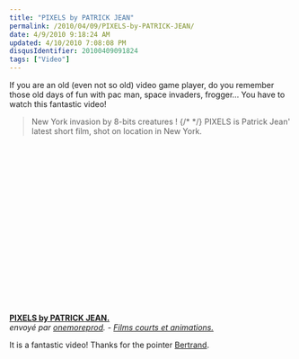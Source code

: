 ```yaml
---
title: "PIXELS by PATRICK JEAN"
permalink: /2010/04/09/PIXELS-by-PATRICK-JEAN/
date: 4/9/2010 9:18:24 AM
updated: 4/10/2010 7:08:08 PM
disqusIdentifier: 20100409091824
tags: ["Video"]
---
```

If you are an old (even not so old) video game player, do you remember those old days of fun with pac man, space invaders, frogger… You have to watch this fantastic video! 

> New York invasion by 8-bits creatures !
{/* <!-- more --> */}
> PIXELS is Patrick Jean' latest short film, shot on location in New York.

<object width="480" height="270">

<embed type="application/x-shockwave-flash" src="http://www.dailymotion.com/swf/video/xcv6dv_pixels-by-patrick-jean_creation" width="480" height="270" allowfullscreen="true" allowscriptaccess="always"></object>      
**[PIXELS by PATRICK JEAN.](http://www.dailymotion.com/video/xcv6dv_pixels-by-patrick-jean_creation)**      
*envoyé par [onemoreprod](http://www.dailymotion.com/onemoreprod). - [Films courts et animations.](http://www.dailymotion.com/fr/channel/creation)*

It is a fantastic video! Thanks for the pointer [Bertrand](http://weblogs.asp.net/bleroy/).

